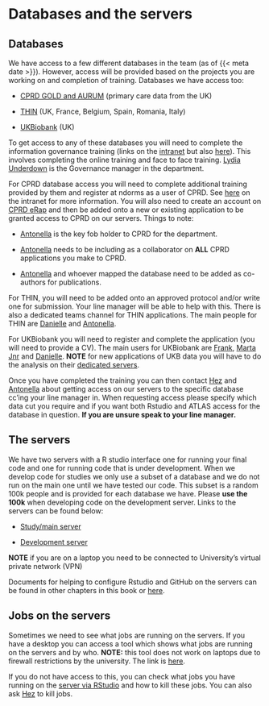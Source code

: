 # Databases and the servers

## Databases

We have access to a few different databases in the team (as of {{< meta date >}}). However, access will be provided based on the projects you are working on and completion of training. Databases we have access too:

-   [CPRD GOLD and AURUM](https://www.cprd.com/) (primary care data from the UK)

-   [THIN](https://www.cegedim-health-data.com/cegedim-health-data/thin-the-health-improvement-network/) (UK, France, Belgium, Spain, Romania, Italy)

-   [UKBiobank](https://www.ukbiobank.ac.uk/) (UK)

To get access to any of these databases you will need to complete the information governance training (links on the [intranet](https://intranet.ndorms.ox.ac.uk/information-governance/information-governance-training) but also [here](https://infosec.ox.ac.uk/do-the-online-training)). This involves completing the online training and face to face training. [Lydia Underdown](malto:infogov@ndorms.ox.ac.uk) is the Governance manager in the department.

For CPRD database access you will need to complete additional training provided by them and register at ndorms as a user of CPRD. See [here](https://intranet.ndorms.ox.ac.uk/information-governance/big-data-at-ndorms/clinical-practice-research-datalink-cprd-1) on the intranet for more information. You will also need to create an account on [CPRD eRap](https://www.erap.cprd.com/) and then be added onto a new or existing application to be granted access to CPRD on our servers. Things to note:

-   [Antonella](mailto:antonella.delmestri@ndorms.ox.ac.uk) is the key fob holder to CPRD for the department.

-   [Antonella](mailto:antonella.delmestri@ndorms.ox.ac.uk) needs to be including as a collaborator on **ALL** CPRD applications you make to CPRD.

-   [Antonella](mailto:antonella.delmestri@ndorms.ox.ac.uk) and whoever mapped the database need to be added as co-authors for publications.

For THIN, you will need to be added onto an approved protocol and/or write one for submission. Your line manager will be able to help with this. There is also a dedicated teams channel for THIN applications. The main people for THIN are [Danielle](mailto:danielle.newby@ndorms.ox.ac.uk) and [Antonella](mailto:antonella.delmestri@ndorms.ox.ac.uk).

For UKBiobank you will need to register and complete the application (you will need to provide a CV). The main users for UKBiobank are [Frank](mailto:junqing.xie@ndorms.ox.ac.uk), [Marta Jnr](mailto:marta.alcaldeherraiz@ndorms.ox.ac.uk) and [Danielle](mailto:danielle.newby@ndorms.ox.ac.uk). **NOTE** for new applications of UKB data you will have to do the analysis on their [dedicated servers](https://ukbiobank.dnanexus.com/landing).

Once you have completed the training you can then contact [Hez](mailto:hezekiah.omulo@ndorms.ox.ac.uk) and [Antonella](mailto:antonella.delmestri@ndorms.ox.ac.uk) about getting access on our servers to the specific database cc'ing your line manager in. When requesting access please specify which data cut you require and if you want both Rstudio and ATLAS access for the database in question. **If you are unsure speak to your line manager.**

## The servers

We have two servers with a R studio interface one for running your final code and one for running code that is under development. When we develop code for studies we only use a subset of a database and we do not run on the main one until we have tested our code. This subset is a random 100k people and is provided for each database we have. Please **use the 100k** when developing code on the development server. Links to the servers can be found below:

-   [Study/main server](https://rstudio01.ndorms.ox.ac.uk/auth-sign-in?appUri=%2F)

-   [Development server](https://rstudiodev.ndorms.ox.ac.uk/auth-sign-in?appUri=%2F)

**NOTE** if you are on a laptop you need to be connected to University's virtual private network (VPN)

Documents for helping to configure Rstudio and GitHub on the servers can be found in other chapters in this book or [here](https://github.com/oxford-pharmacoepi/ServerOnboarding/tree/main/2_SettingUp).

## Jobs on the servers

Sometimes we need to see what jobs are running on the servers. If you have a desktop you can access a tool which shows what jobs are running on the servers and by who. **NOTE:** this tool does not work on laptops due to firewall restrictions by the university. The link is [here](http://ohdsi02.ndorms.ox.ac.uk:8080/database_connection_dashboard/).

If you do not have access to this, you can check what jobs you have running on the [server via RStudio](https://github.com/oxford-pharmacoepi/ServerOnboarding/blob/main/3_UsefulSnippets/Job_management.md) and how to kill these jobs. You can also ask [Hez](mailto:hezekiah.omulo@ndorms.ox.ac.uk) to kill jobs.
